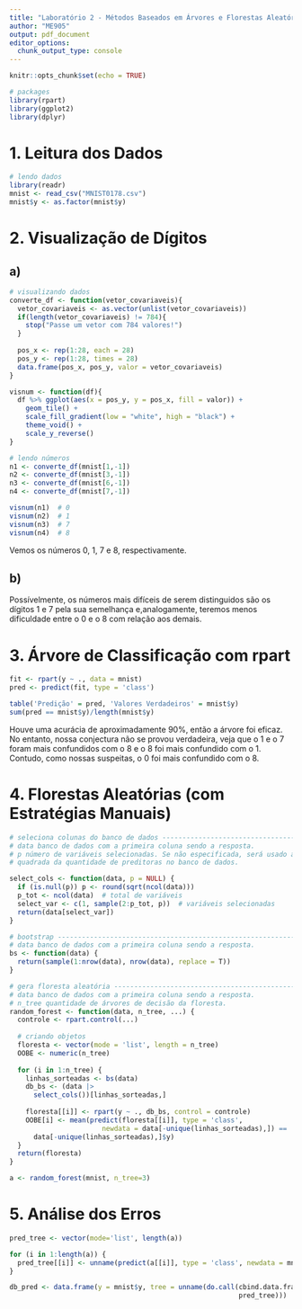 ---
title: "Laboratório 2 - Métodos Baseados em Árvores e Florestas Aleatórias"
author: "ME905"
output: pdf_document
editor_options: 
  chunk_output_type: console
---

```{r setup, include=FALSE}
knitr::opts_chunk$set(echo = TRUE)

# packages
library(rpart)
library(ggplot2)
library(dplyr)
```



# 1. Leitura dos Dados
```{r}
# lendo dados
library(readr)
mnist <- read_csv("MNIST0178.csv")
mnist$y <- as.factor(mnist$y)
```



# 2. Visualização de Dígitos

## a)
```{r}
# visualizando dados
converte_df <- function(vetor_covariaveis){
  vetor_covariaveis <- as.vector(unlist(vetor_covariaveis))
  if(length(vetor_covariaveis) != 784){
    stop("Passe um vetor com 784 valores!")
  }
  
  pos_x <- rep(1:28, each = 28)
  pos_y <- rep(1:28, times = 28)
  data.frame(pos_x, pos_y, valor = vetor_covariaveis)
}

visnum <- function(df){
  df %>% ggplot(aes(x = pos_y, y = pos_x, fill = valor)) +
    geom_tile() +
    scale_fill_gradient(low = "white", high = "black") +
    theme_void() +
    scale_y_reverse()
}

# lendo números
n1 <- converte_df(mnist[1,-1])
n2 <- converte_df(mnist[3,-1])
n3 <- converte_df(mnist[6,-1])
n4 <- converte_df(mnist[7,-1])

visnum(n1)  # 0
visnum(n2)  # 1
visnum(n3)  # 7
visnum(n4)  # 8
```

Vemos os números 0, 1, 7 e 8, respectivamente.

## b)
Possívelmente, os números mais difíceis de serem distinguidos são os dígitos 1 e 7 pela sua semelhança e,analogamente, teremos menos dificuldade entre o 0 e o 8 com relação aos demais.



# 3. Árvore de Classificação com rpart

```{r}
fit <- rpart(y ~ ., data = mnist)
pred <- predict(fit, type = 'class')

table('Predição' = pred, 'Valores Verdadeiros' = mnist$y)
sum(pred == mnist$y)/length(mnist$y)
```

Houve uma acurácia de aproximadamente 90%, então a árvore foi eficaz. No entanto, nossa conjectura não se provou verdadeira, veja que o 1 e o 7 foram mais confundidos com o 8 e o 8 foi mais confundido com o 1. Contudo, como nossas suspeitas, o 0 foi mais confundido com o 8.



# 4. Florestas Aleatórias (com Estratégias Manuais)

```{r}
# seleciona colunas do banco de dados ------------------------------------------
# data banco de dados com a primeira coluna sendo a resposta.
# p número de variáveis selecionadas. Se não especificada, será usado a raíz
# quadrada da quantidade de preditoras no banco de dados.

select_cols <- function(data, p = NULL) {
  if (is.null(p)) p <- round(sqrt(ncol(data)))
  p_tot <- ncol(data)  # total de variáveis
  select_var <- c(1, sample(2:p_tot, p))  # variáveis selecionadas
  return(data[select_var])
}

# bootstrap --------------------------------------------------------------------
# data banco de dados com a primeira coluna sendo a resposta.
bs <- function(data) {
  return(sample(1:nrow(data), nrow(data), replace = T))
}

# gera floresta aleatória ------------------------------------------------------
# data banco de dados com a primeira coluna sendo a resposta.
# n_tree quantidade de árvores de decisão da floresta.
random_forest <- function(data, n_tree, ...) {
  controle <- rpart.control(...)
  
  # criando objetos
  floresta <- vector(mode = 'list', length = n_tree)
  OOBE <- numeric(n_tree)
  
  for (i in 1:n_tree) {
    linhas_sorteadas <- bs(data)
    db_bs <- (data |>
      select_cols())[linhas_sorteadas,]
    
    floresta[[i]] <- rpart(y ~ ., db_bs, control = controle)
    OOBE[i] <- mean(predict(floresta[[i]], type = 'class',
                       newdata = data[-unique(linhas_sorteadas),]) ==
      data[-unique(linhas_sorteadas),]$y)
  }
  return(floresta)
}

a <- random_forest(mnist, n_tree=3)
```



# 5. Análise dos Erros

```{r}
pred_tree <- vector(mode='list', length(a))

for (i in 1:length(a)) {
  pred_tree[[i]] <- unname(predict(a[[i]], type = 'class', newdata = mnist))
}

db_pred <- data.frame(y = mnist$y, tree = unname(do.call(cbind.data.frame,
                                                         pred_tree)))
```














